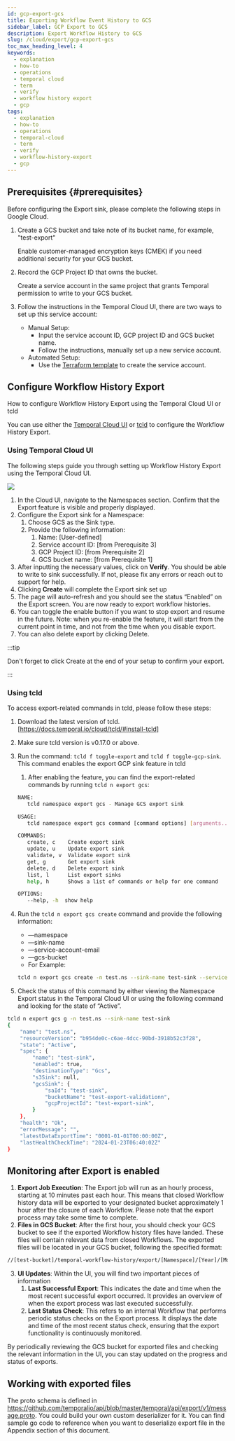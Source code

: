 ```yaml
---
id: gcp-export-gcs
title: Exporting Workflow Event History to GCS
sidebar_label: GCP Export to GCS
description: Export Workflow History to GCS
slug: /cloud/export/gcp-export-gcs
toc_max_heading_level: 4
keywords:
  - explanation
  - how-to
  - operations
  - temporal cloud
  - term
  - verify
  - workflow history export
  - gcp
tags:
  - explanation
  - how-to
  - operations
  - temporal-cloud
  - term
  - verify
  - workflow-history-export
  - gcp
---
```


## Prerequisites {#prerequisites}

Before configuring the Export sink, please complete the following steps in Google Cloud.

1. Create a GCS bucket and take note of its bucket name, for example, "test-export"

   Enable customer-managed encryption keys (CMEK) if you need additional security for your GCS bucket.
   
2. Record the GCP Project ID that owns the bucket.

   Create a service account in the same project that grants Temporal permission to write to your GCS bucket.
4. Follow the instructions in the Temporal Cloud UI, there are two ways to set up this service account:
    - Manual Setup:
      - Input the service account ID, GCP project ID and GCS bucket name.
      - Follow the instructions, manually set up a new service account.
    - Automated Setup:
      - Use the [Terraform template](https://github.com/temporalio/terraform-modules/tree/main/modules/gcp-sink-sa) to create the service account.

## Configure Workflow History Export 

How to configure Workflow History Export using the Temporal Cloud UI or tcld

You can use either the [Temporal Cloud UI](#using-temporal-cloud-ui) or [tcld](#using-tcld) to configure the Workflow History Export.

### Using Temporal Cloud UI

The following steps guide you through setting up Workflow History Export using the Temporal Cloud UI.

![](/img/export-sink-ui-gcp.png)

1. In the Cloud UI, navigate to the Namespaces section. Confirm that the Export feature is visible and properly displayed.
2. Configure the Export sink for a Namespace:
    1. Choose GCS as the Sink type.
    2. Provide the following information:
        1. Name: [User-defined]
        2. Service account ID: [from Prerequisite 3]
        3. GCP Project ID: [from Prerequisite 2]
        4. GCS bucket name: [from Prerequisite 1]
3. After inputting the necessary values, click on **Verify**. 
  You should be able to write to sink successfully. 
  If not, please fix any errors or reach out to support for help.
4. Clicking **Create** will complete the Export sink set up
5. The page will auto-refresh and you should see the status “Enabled” on the Export screen. 
  You are now ready to export workflow histories.
6. You can toggle the enable button if you want to stop export and resume in the future. 
  Note: when you re-enable the feature, it will start from the current point in time, and not from the time when you disable export.
7. You can also delete export by clicking Delete.

:::tip

Don't forget to click Create at the end of your setup to confirm your export.

:::

### Using tcld

To access export-related commands in tcld, please follow these steps:

1. Download the latest version of tcld. [https://docs.temporal.io/cloud/tcld/#install-tcld]
2. Make sure tcld version is v0.17.0 or above.
3. Run the command: `tcld f toggle-export` and `tcld f toggle-gcp-sink`. 
    This command enables the export GCP sink feature in tcld
    1. After enabling the feature, you can find the export-related commands by running `tcld n export gcs`:
    
    ```bash
    NAME:
       tcld namespace export gcs - Manage GCS export sink
    
    USAGE:
       tcld namespace export gcs command [command options] [arguments...]
    
    COMMANDS:
       create, c    Create export sink
       update, u    Update export sink
       validate, v  Validate export sink
       get, g       Get export sink
       delete, d    Delete export sink
       list, l      List export sinks
       help, h      Shows a list of commands or help for one command
    
    OPTIONS:
       --help, -h  show help
    
    ```
    
4. Run the `tcld n export gcs create` command and provide the following information:
    - —namespace
    - —sink-name
    - —service-account-email
    - —gcs-bucket
    - For Example:
    
    ```bash
    tcld n export gcs create -n test.ns --sink-name test-sink --service-account-email test-sink@test-export-sink.iam.gserviceaccount.com --gcs-bucket test-export-validation`
    ```
5. Check the status of this command by either viewing the Namespace Export status in the Temporal Cloud UI or using the following command and looking for the state of “Active”.

```bash
tcld n export gcs g -n test.ns --sink-name test-sink
{
	"name": "test.ns",
	"resourceVersion": "b954de0c-c6ae-4dcc-90bd-3918b52c3f28",
	"state": "Active",
	"spec": {
		"name": "test-sink",
		"enabled": true,
		"destinationType": "Gcs",
		"s3Sink": null,
		"gcsSink": {
			"saId": "test-sink",
			"bucketName": "test-export-validationn",
			"gcpProjectId": "test-export-sink",
		}
	},
	"health": "Ok",
	"errorMessage": "",
	"latestDataExportTime": "0001-01-01T00:00:00Z",
	"lastHealthCheckTime": "2024-01-23T06:40:02Z"
}
```

## **Monitoring after Export is enabled**

1. **Export Job Execution**: The Export job will run as an hourly process, starting at 10 minutes past each hour. 
  This means that closed Workflow history data will be exported to your designated bucket approximately 1 hour after the closure of each Workflow. 
  Please note that the export process may take some time to complete.
2. **Files in GCS Bucket**: After the first hour, you should check your GCS bucket to see if the exported Workflow history files have landed. 
  These files will contain relevant data from closed Workflows. 
  The exported files will be located in your GCS bucket, following the specified format: 
  ```bash
  //[test-bucket]/temporal-workflow-history/export/[Namespace]/[Year]/[Month]/[Date]/[Hour]/[Minute]/
  ```
3. **UI Updates**: Within the UI, you will find two important pieces of information
    1. **Last Successful Export**: This indicates the date and time when the most recent successful export occurred. 
      It provides an overview of when the export process was last executed successfully.
    2. **Last Status Check**: This refers to an internal Workflow that performs periodic status checks on the Export process. 
      It displays the date and time of the most recent status check, ensuring that the export functionality is continuously monitored.

By periodically reviewing the GCS bucket for exported files and checking the relevant information in the UI, you can stay updated on the progress and status of exports.

## **Working with exported files**

The proto schema is defined in https://github.com/temporalio/api/blob/master/temporal/api/export/v1/message.proto. You could build your own custom deserializer for it. 
You can find sample go code to reference when you want to deserialize export file in the Appendix section of this document.